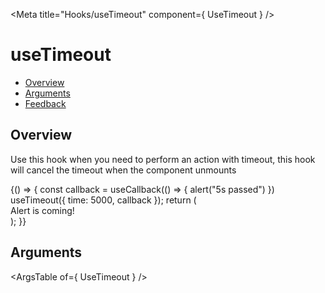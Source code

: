 
<Meta
  title="Hooks/useTimeout"
  component={ UseTimeout }
/>

# useTimeout
- [Overview](#overview)
- [Arguments](#arguments)
- [Feedback](#feedback)

## Overview
Use this hook when you need to perform an action with timeout, this hook will cancel the timeout when the component unmounts

<Canvas>
  <Story name="Overview">
    {() => {
      const callback = useCallback(() => {
        alert("5s passed")
      })
      useTimeout({ time: 5000, callback });
      return (
        <div>Alert is coming!</div>
      );
    }}
  </Story>
</Canvas>

## Arguments
<ArgsTable of={ UseTimeout } />

